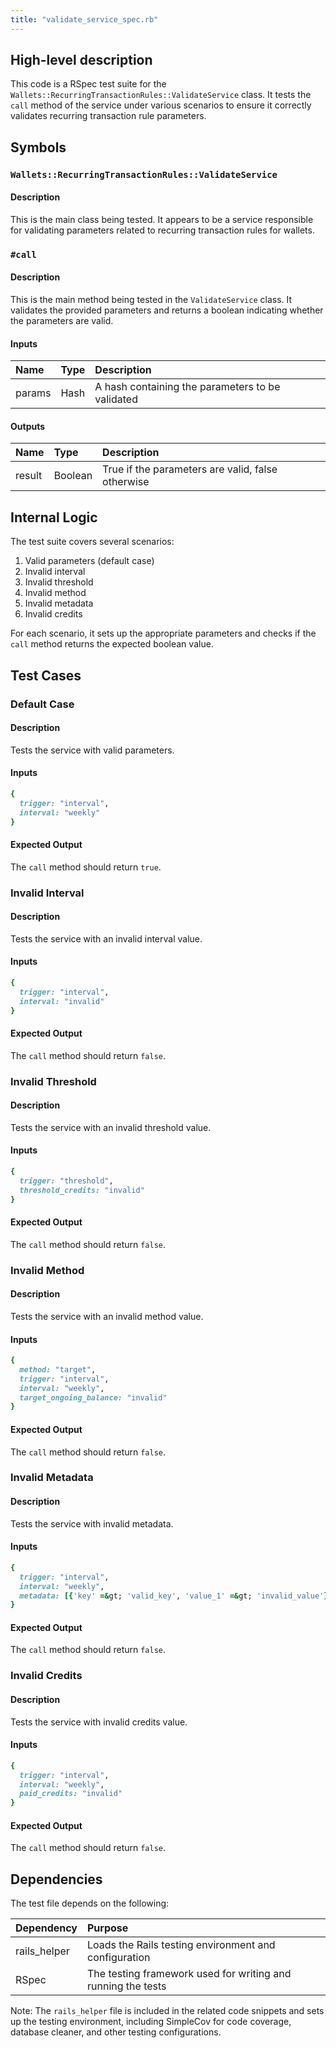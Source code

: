 ```yaml
---
title: "validate_service_spec.rb"
---
```


## High-level description
This code is a RSpec test suite for the `Wallets::RecurringTransactionRules::ValidateService` class. It tests the `call` method of the service under various scenarios to ensure it correctly validates recurring transaction rule parameters.

## Symbols

### `Wallets::RecurringTransactionRules::ValidateService`
#### Description
This is the main class being tested. It appears to be a service responsible for validating parameters related to recurring transaction rules for wallets.

### `#call`
#### Description
This is the main method being tested in the `ValidateService` class. It validates the provided parameters and returns a boolean indicating whether the parameters are valid.

#### Inputs
| Name | Type | Description |
|:-----|:-----|:------------|
| params | Hash | A hash containing the parameters to be validated |

#### Outputs
| Name | Type | Description |
|:-----|:-----|:------------|
| result | Boolean | True if the parameters are valid, false otherwise |

## Internal Logic
The test suite covers several scenarios:

1. Valid parameters (default case)
2. Invalid interval
3. Invalid threshold
4. Invalid method
5. Invalid metadata
6. Invalid credits

For each scenario, it sets up the appropriate parameters and checks if the `call` method returns the expected boolean value.

## Test Cases

### Default Case
#### Description
Tests the service with valid parameters.

#### Inputs
```ruby
{
  trigger: "interval",
  interval: "weekly"
}
```

#### Expected Output
The `call` method should return `true`.

### Invalid Interval
#### Description
Tests the service with an invalid interval value.

#### Inputs
```ruby
{
  trigger: "interval",
  interval: "invalid"
}
```

#### Expected Output
The `call` method should return `false`.

### Invalid Threshold
#### Description
Tests the service with an invalid threshold value.

#### Inputs
```ruby
{
  trigger: "threshold",
  threshold_credits: "invalid"
}
```

#### Expected Output
The `call` method should return `false`.

### Invalid Method
#### Description
Tests the service with an invalid method value.

#### Inputs
```ruby
{
  method: "target",
  trigger: "interval",
  interval: "weekly",
  target_ongoing_balance: "invalid"
}
```

#### Expected Output
The `call` method should return `false`.

### Invalid Metadata
#### Description
Tests the service with invalid metadata.

#### Inputs
```ruby
{
  trigger: "interval",
  interval: "weekly",
  metadata: [{'key' =&gt; 'valid_key', 'value_1' =&gt; 'invalid_value'}]
}
```

#### Expected Output
The `call` method should return `false`.

### Invalid Credits
#### Description
Tests the service with invalid credits value.

#### Inputs
```ruby
{
  trigger: "interval",
  interval: "weekly",
  paid_credits: "invalid"
}
```

#### Expected Output
The `call` method should return `false`.

## Dependencies
The test file depends on the following:

| Dependency | Purpose |
|:-----------|:--------|
| rails_helper | Loads the Rails testing environment and configuration |
| RSpec | The testing framework used for writing and running the tests |

Note: The `rails_helper` file is included in the related code snippets and sets up the testing environment, including SimpleCov for code coverage, database cleaner, and other testing configurations.